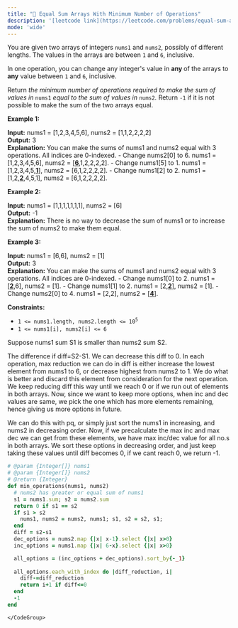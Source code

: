 ```yaml
---
title: "🧀 Equal Sum Arrays With Minimum Number of Operations"
description: '[leetcode link](https://leetcode.com/problems/equal-sum-arrays-with-minimum-number-of-operations/description/)'
mode: 'wide'
---
```

<Tabs>
  <Tab title="Question" icon="circle-question" iconType="regular">
    <Card>
      <p>You are given two arrays of integers <code>nums1</code> and <code><font face="monospace">nums2</font></code>, possibly of different lengths. The values in the arrays are between <code>1</code> and <code>6</code>, inclusive.</p>  <p>In one operation, you can change any integer&#39;s value in <strong>any </strong>of the arrays to <strong>any</strong> value between <code>1</code> and <code>6</code>, inclusive.</p>  <p>Return <em>the minimum number of operations required to make the sum of values in </em><code>nums1</code><em> equal to the sum of values in </em><code>nums2</code><em>.</em> Return <code>-1</code>​​​​​ if it is not possible to make the sum of the two arrays equal.</p>   <p><strong class="example">Example 1:</strong></p>   <strong>Input:</strong> nums1 = [1,2,3,4,5,6], nums2 = [1,1,2,2,2,2] <br/> <strong>Output:</strong> 3 <br/> <strong>Explanation:</strong> You can make the sums of nums1 and nums2 equal with 3 operations. All indices are 0-indexed. - Change nums2[0] to 6. nums1 = [1,2,3,4,5,6], nums2 = [<u><strong>6</strong></u>,1,2,2,2,2]. - Change nums1[5] to 1. nums1 = [1,2,3,4,5,<strong><u>1</u></strong>], nums2 = [6,1,2,2,2,2]. - Change nums1[2] to 2. nums1 = [1,2,<strong><u>2</u></strong>,4,5,1], nums2 = [6,1,2,2,2,2].   <p><strong class="example">Example 2:</strong></p>   <strong>Input:</strong> nums1 = [1,1,1,1,1,1,1], nums2 = [6] <br/> <strong>Output:</strong> -1 <br/> <strong>Explanation:</strong> There is no way to decrease the sum of nums1 or to increase the sum of nums2 to make them equal.   <p><strong class="example">Example 3:</strong></p>   <strong>Input:</strong> nums1 = [6,6], nums2 = [1] <br/> <strong>Output:</strong> 3 <br/> <strong>Explanation:</strong> You can make the sums of nums1 and nums2 equal with 3 operations. All indices are 0-indexed.  - Change nums1[0] to 2. nums1 = [<strong><u>2</u></strong>,6], nums2 = [1]. - Change nums1[1] to 2. nums1 = [2,<strong><u>2</u></strong>], nums2 = [1]. - Change nums2[0] to 4. nums1 = [2,2], nums2 = [<strong><u>4</u></strong>].    <p><strong>Constraints:</strong></p>  <ul>  <li><code>1 &lt;= nums1.length, nums2.length &lt;= 10<sup>5</sup></code></li>  <li><code>1 &lt;= nums1[i], nums2[i] &lt;= 6</code></li> </ul> 
    </Card>
  </Tab>
  <Tab title="Solution" icon="lightbulb" iconType="regular" >
    <Card>
      Suppose nums1 sum S1 is smaller than nums2 sum S2.

The difference if diff=S2-S1. We can decrease this diff to 0. In each operation, max reduction we can do in diff is either increase the lowest element from nums1 to 6, or decrease highest from nums2 to 1.
We do what is better and discard this element from consideration for the next operation. We keep reducing diff this way until we reach 0 or if we run out of elements in both arrays. Now, since we want to keep more options, when inc and dec values are same, we pick the one which has more elements remaining, hence giving us more options in future. 

We can do this with pq, or simply just sort the nums1 in increasing, and nums2 in decreasing order. 
Now, if we precalculate the max inc and max dec we can get from these elements, we have max inc/dec value for all no.s in both arrays. We sort these options in decreasing order, and just keep taking these values until diff becomes 0, if we cant reach 0, we return -1.
</Card>
  <Expandable title="code">
    <CodeGroup dropdown>
```ruby title="Equal Sum Arrays With Minimum Number of Operations" lines
# @param {Integer[]} nums1
# @param {Integer[]} nums2
# @return {Integer}
def min_operations(nums1, nums2)
  # nums2 has greater or equal sum of nums1
  s1 = nums1.sum; s2 = nums2.sum
  return 0 if s1 == s2
  if s1 > s2
    nums1, nums2 = nums2, nums1; s1, s2 = s2, s1;
  end
  diff = s2-s1  
  dec_options = nums2.map {|x| x-1}.select {|x| x>0}
  inc_options = nums1.map {|x| 6-x}.select {|x| x>0}

  all_options = (inc_options + dec_options).sort_by{-_1}
  
  all_options.each_with_index do |diff_reduction, i|
    diff-=diff_reduction
    return i+1 if diff<=0
  end
  -1
end
```
    </CodeGroup>
  </Expandable>
  </Tab>
</Tabs>
